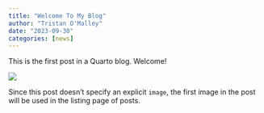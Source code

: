 ```yaml
---
title: "Welcome To My Blog"
author: "Tristan O'Malley"
date: "2023-09-30"
categories: [news]
---
```


This is the first post in a Quarto blog. Welcome!

![](thumbnail.jpg)

Since this post doesn't specify an explicit `image`, the first image in the post will be used in the listing page of posts.
